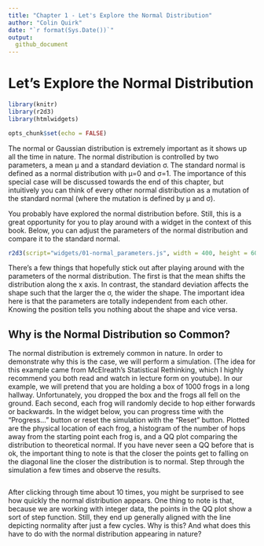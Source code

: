 ```yaml
---
title: "Chapter 1 - Let's Explore the Normal Distribution"
author: "Colin Quirk"
date: "`r format(Sys.Date())`"
output:
  github_document
---
```


# Let's Explore the Normal Distribution

<script src="https://cdnjs.cloudflare.com/ajax/libs/jstat/1.9.1/jstat.js"></script>

```r
library(knitr)
library(r2d3)
library(htmlwidgets)

opts_chunk$set(echo = FALSE)
```


The normal or Gaussian distribution is extremely important as it shows up all the time in nature. The normal distribution is controlled by two parameters, a mean μ and a standard deviation σ. The standard normal is defined as a normal distribution with μ=0 and σ=1. The importance of this special case will be discussed towards the end of this chapter, but intuitively you can think of every other normal distribution as a mutation of the standard normal (where the mutation is defined by μ and σ).

You probably have explored the normal distribution before. Still, this is a great opportunity for you to play around with a widget in the context of this book. Below, you can adjust the parameters of the normal distribution and compare it to the standard normal.

```r
r2d3(script="widgets/01-normal_parameters.js", width = 400, height = 600)
```

There's a few things that hopefully stick out after playing around with the parameters of the normal distribution. The first is that the mean shifts the distribution along the x axis. In contrast, the standard deviation affects the shape such that the larger the σ, the wider the shape. The important idea here is that the parameters are totally independent from each other. Knowing the position tells you nothing about the shape and vice versa.

## Why is the Normal Distribution so Common?

The normal distribution is extremely common in nature. In order to demonstrate why this is the case, we will perform a simulation. (The idea for this example came from McElreath's Statistical Rethinking, which I highly recommend you both read and watch in lecture form on youtube). In our example, we will pretend that you are holding a box of 1000 frogs in a long hallway. Unfortunately, you dropped the box and the frogs all fell on the ground. Each second, each frog will randomly decide to hop either forwards or backwards. In the widget below, you can progress time with the "Progress..." button or reset the simulation with the "Reset" button. Plotted are the physical location of each frog, a histogram of the number of hops away from the starting point each frog is, and a QQ plot comparing the distribution to theoretical normal. If you have never seen a QQ before that is ok, the important thing to note is that the closer the points get to falling on the diagonal line the closer the distribution is to normal. Step through the simulation a few times and observe the results.

```r

```

After clicking through time about 10 times, you might be surprised to see how quickly the normal distribution appears. One thing to note is that, because we are working with integer data, the points in the QQ plot show a sort of step function. Still, they end up generally aligned with the line depicting normality after just a few cycles. Why is this? And what does this have to do with the normal distribution appearing in nature?


